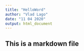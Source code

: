 ```yaml
---
title: "HelloWord"
author: "Vlad Lago"
date: "11 04 2020"
output: html_document
---
```

## This is a markdown file

